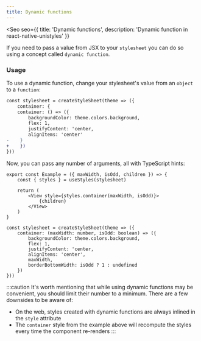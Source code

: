 ```yaml
---
title: Dynamic functions
---
```



<Seo
    seo={{
        title: 'Dynamic functions',
        description: 'Dynamic function in react-native-unistyles'
    }}
>

If you need to pass a value from JSX to your `stylesheet` you can do so using a concept called `dynamic function`.

### Usage

To use a dynamic function, change your stylesheet's value from an `object` to a `function`:

```diff lang="tsx" del="container: {" ins="container: () => ({"
const stylesheet = createStyleSheet(theme => ({
    container: {
    container: () => ({
        backgroundColor: theme.colors.background,
        flex: 1,
        justifyContent: 'center,
        alignItems: 'center'
-    }
+    })
}))
```

Now, you can pass any number of arguments, all with TypeScript hints:

```tsx /maxWidth/ /isOdd/
export const Example = ({ maxWidth, isOdd, children }) => {
    const { styles } = useStyles(stylesheet)

    return (
        <View style={styles.container(maxWidth, isOdd)}>
            {children}
        </View>
    )
}

const stylesheet = createStyleSheet(theme => ({
    container: (maxWidth: number, isOdd: boolean) => ({
        backgroundColor: theme.colors.background,
        flex: 1,
        justifyContent: 'center,
        alignItems: 'center',
        maxWidth,
        borderBottomWidth: isOdd ? 1 : undefined
    })
}))
```

:::caution
It's worth mentioning that while using dynamic functions may be convenient, 
you should limit their number to a minimum. There are a few downsides to be aware of:
- On the web, styles created with dynamic functions are always inlined in the `style` attribute
- The `container` style from the example above will recompute the styles every time the component re-renders
:::

</Seo>
